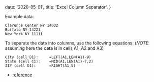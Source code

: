 
  date: '2020-05-01',
  title: 'Excel Column Separator',
}

Example data:

```csv
Clarence Center NY 14032
Buffalo NY 14221
New York NY 11111
```

To separate the data into columns, use the following equations: (_NOTE_: assuming here the data is in cells A1, A2 and A3)

```csv
City (cell B1):     =LEFT(A1,LEN(A1)-9)
State (cell C1):    =MID(A1,LEN(A1)-7,2)
ZIP (cell D1):      =RIGHT(A1,5)
```

- [reference](https://www.quora.com/I-have-an-Excel-cell-with-an-address-that-includes-city-state-and-zipcode-how-can-I-separate-these-using-macro-VB-or-similar)

